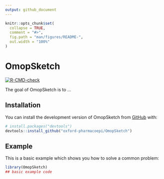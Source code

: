 ```yaml
---
output: github_document
---
```


<!-- README.md is generated from README.Rmd. Please edit that file -->

```r
knitr::opts_chunk$set(
  collapse = TRUE,
  comment = "#>",
  fig.path = "man/figures/README-",
  out.width = "100%"
)
```

# OmopSketch

<!-- badges: start -->
[![R-CMD-check](https://github.com/oxford-pharmacoepi/OmopSketch/actions/workflows/R-CMD-check.yaml/badge.svg)](https://github.com/oxford-pharmacoepi/OmopSketch/actions/workflows/R-CMD-check.yaml)
  <!-- badges: end -->

The goal of OmopSketch is to ...

## Installation

You can install the development version of OmopSketch from [GitHub](https://github.com/) with:

``` r
# install.packages("devtools")
devtools::install_github("oxford-pharmacoepi/OmopSketch")
```

## Example

This is a basic example which shows you how to solve a common problem:

```r
library(OmopSketch)
## basic example code
```

